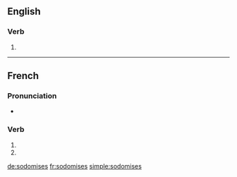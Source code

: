 {{also|sodomisés}}
==English==

===Verb===
{{head|en|verb form}}

# {{en-third-person singular of|sodomise}}

----

==French==

===Pronunciation===
* {{IPA|/sɔ.dɔ.miz/|lang=fr}}

===Verb===
{{fr-verb-form}}

# {{conjugation of|sodomiser||2|s|pres|ind|lang=fr}}
# {{conjugation of|sodomiser||2|s|pres|sub|lang=fr}}

[[de:sodomises]]
[[fr:sodomises]]
[[simple:sodomises]]
